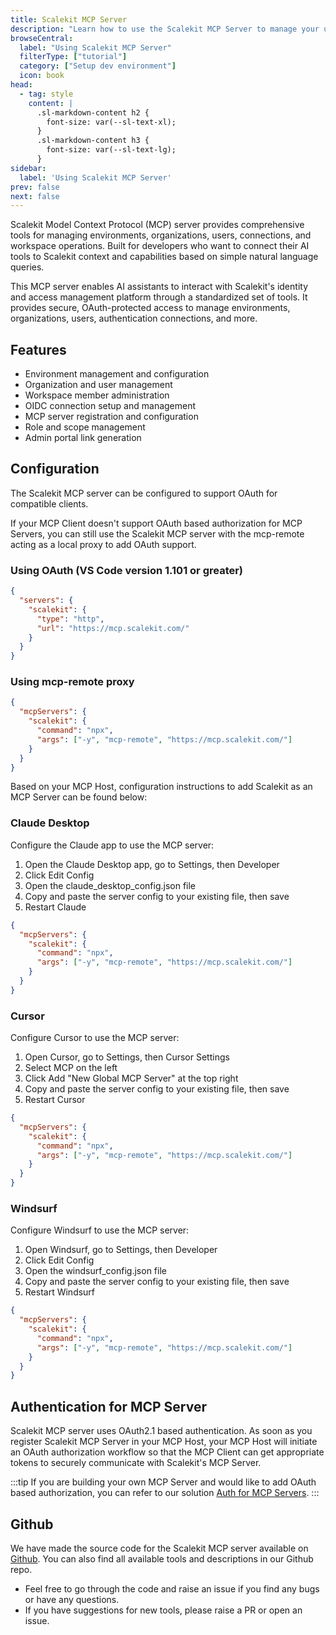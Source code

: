 ```yaml
---
title: Scalekit MCP Server
description: "Learn how to use the Scalekit MCP Server to manage your users, organizations, and applications."
browseCentral:
  label: "Using Scalekit MCP Server"
  filterType: ["tutorial"]
  category: ["Setup dev environment"]
  icon: book
head:
  - tag: style
    content: |
      .sl-markdown-content h2 {
        font-size: var(--sl-text-xl);
      }
      .sl-markdown-content h3 {
        font-size: var(--sl-text-lg);
      }
sidebar:
  label: 'Using Scalekit MCP Server'
prev: false
next: false
---
```


Scalekit Model Context Protocol (MCP) server provides comprehensive tools for managing environments, organizations, users, connections, and workspace operations. Built for developers who want to connect their AI tools to Scalekit context and capabilities based on simple natural language queries.

This MCP server enables AI assistants to interact with Scalekit's identity and access management platform through a standardized set of tools. It provides secure, OAuth-protected access to manage environments, organizations, users, authentication connections, and more.

## Features

- Environment management and configuration
- Organization and user management
- Workspace member administration
- OIDC connection setup and management
- MCP server registration and configuration
- Role and scope management
- Admin portal link generation

## Configuration

The Scalekit MCP server can be configured to support OAuth for compatible clients.

If your MCP Client doesn't support OAuth based authorization for MCP Servers, you can still use the Scalekit MCP server with the mcp-remote acting as a local proxy to add OAuth support.

### Using OAuth (VS Code version 1.101 or greater)

```json
{
  "servers": {
    "scalekit": {
      "type": "http",
      "url": "https://mcp.scalekit.com/"
    }
  }
}
```

### Using mcp-remote proxy

```json
{
  "mcpServers": {
    "scalekit": {
      "command": "npx", 
      "args": ["-y", "mcp-remote", "https://mcp.scalekit.com/"]
    }
  }
}
```

Based on your MCP Host, configuration instructions to add Scalekit as an MCP Server can be found below:

### Claude Desktop
  
Configure the Claude app to use the MCP server:

1. Open the Claude Desktop app, go to Settings, then Developer
2. Click Edit Config
3. Open the claude_desktop_config.json file
4. Copy and paste the server config to your existing file, then save
5. Restart Claude

```json
{
  "mcpServers": {
    "scalekit": {
      "command": "npx", 
      "args": ["-y", "mcp-remote", "https://mcp.scalekit.com/"]
    }
  }
}
```

### Cursor

Configure Cursor to use the MCP server:

1. Open Cursor, go to Settings, then Cursor Settings
2. Select MCP on the left
3. Click Add "New Global MCP Server" at the top right
4. Copy and paste the server config to your existing file, then save
5. Restart Cursor

```json
{
  "mcpServers": {
    "scalekit": {
      "command": "npx", 
      "args": ["-y", "mcp-remote", "https://mcp.scalekit.com/"]
    }
  }
}
```

### Windsurf

Configure Windsurf to use the MCP server:

1. Open Windsurf, go to Settings, then Developer
2. Click Edit Config
3. Open the windsurf_config.json file
4. Copy and paste the server config to your existing file, then save
5. Restart Windsurf

```json
{
  "mcpServers": {
    "scalekit": {
      "command": "npx", 
      "args": ["-y", "mcp-remote", "https://mcp.scalekit.com/"]
    }
  }
}
```

## Authentication for MCP Server

Scalekit MCP server uses OAuth2.1 based authentication. As soon as you register Scalekit MCP Server in your MCP Host, your MCP Host will initiate an OAuth authorization workflow so that the MCP Client can get appropriate tokens to securely communicate with Scalekit's MCP Server.

:::tip
If you are building your own MCP Server and would like to add OAuth based authorization, you can refer to our solution [Auth for MCP Servers](https://docs.scalekit.com/guides/mcp/oauth).
:::

## Github

We have made the source code for the Scalekit MCP server available on [Github](https://github.com/scalekit-inc/mcp). You can also find all available tools and descriptions in our Github repo.

- Feel free to go through the code and raise an issue if you find any bugs or have any questions.
- If you have suggestions for new tools, please raise a PR or open an issue.
